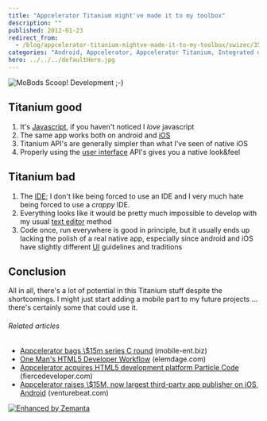 ```yaml
---
title: "Appcelerator Titanium might've made it to my toolbox"
description: ""
published: 2012-01-23
redirect_from:
  - /blog/appcelerator-titanium-mightve-made-it-to-my-toolbox/swizec/3506
categories: "Android, Appcelerator, Appcelerator Titanium, Integrated development environment, IOS, JavaScript, Programming, Titanium, Uncategorized, User interface"
hero: ../../../defaultHero.jpg
---
```


![]()![]()![]()![MoBods Scoop! Development ;-)](http://swizec.com/blog/wp-content/uploads/2012/01/5638371774_324ec18c31_m4.jpg "MoBods Scoop! Development ;-)")**![]()![]()**

## Titanium good

1.  It's [Javascript](http://en.wikipedia.org/wiki/JavaScript "JavaScript"), if you haven't noticed I _love_ javascript
2.  The same app works both on android and [iOS](http://www.apple.com/ios "IOS")
3.  Titanium API's are generally simpler than what I've seen of native iOS
4.  Properly using the [user interface](http://en.wikipedia.org/wiki/User_interface "User interface") API's gives you a native look&feel

## Titanium bad

1.  The [IDE](http://en.wikipedia.org/wiki/Integrated_development_environment "Integrated development environment"); I don't like being forced to use an IDE and I very much hate being forced to use a _crappy_ IDE.
2.  Everything looks like it would be pretty much impossible to develop with my usual [text editor](http://en.wikipedia.org/wiki/Text_editor "Text editor") method
3.  Code once, run everywhere is good in principle, but it usually ends up lacking the polish of a real native app, especially since android and iOS have slightly different [UI](http://en.wikipedia.org/wiki/User_interface "User interface") guidelines and traditions

## Conclusion

All in all, there's a lot of potential in this Titanium stuff despite the shortcomings. I might just start adding a mobile part to my future projects ... there's certainly some that could use it.

###### Related articles

- [Appcelerator bags \\\$15m series C round](http://www.mobile-ent.biz/news/read/appcelerator-bags-15m-series-c-round/016007) (mobile-ent.biz)
- [One Man's HTML5 Developer Workflow](http://blog.elemdage.com/technology/one-mans-html5-developer-workflow) (elemdage.com)
- [Appcelerator acquires HTML5 development platform Particle Code](http://www.fiercedeveloper.com/story/appcelerator-acquires-html5-development-platform-particle-code/2011-10-24) (fiercedeveloper.com)
- [Appcelerator raises \\\$15M, now largest third-party app publisher on iOS, Android](http://venturebeat.com/2011/11/01/appcelerator-raises-15m/) (venturebeat.com)

[![Enhanced by Zemanta](http://img.zemanta.com/zemified_e.png?x-id=41f5b6aa-6958-4ac1-95b3-78f47d955e65)](http://www.zemanta.com/ "Enhanced by Zemanta")
